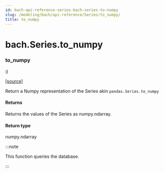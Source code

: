 ```yaml
---
id: bach-api-reference-series-bach-series-to-numpy
slug: /modeling/bach/api-reference/Series/to_numpy/
title: to_numpy
---
```


# bach.Series.to_numpy

<div className="method">

### <span className="name">to_numpy</span>

<small className="parameter-list">(</small>)


&#8203;<span className="view-source">[[source]](https://github.com/objectiv/objectiv-analytics/blob/main/bach/bach/series/series.py)</span>

<div className="content">

Return a Numpy representation of the Series akin `pandas.Series.to_numpy`


#### Returns

Returns the values of the Series as numpy.ndarray.



#### Return type

numpy.ndarray


:::note

This function queries the database.


:::


</div>


</div>
